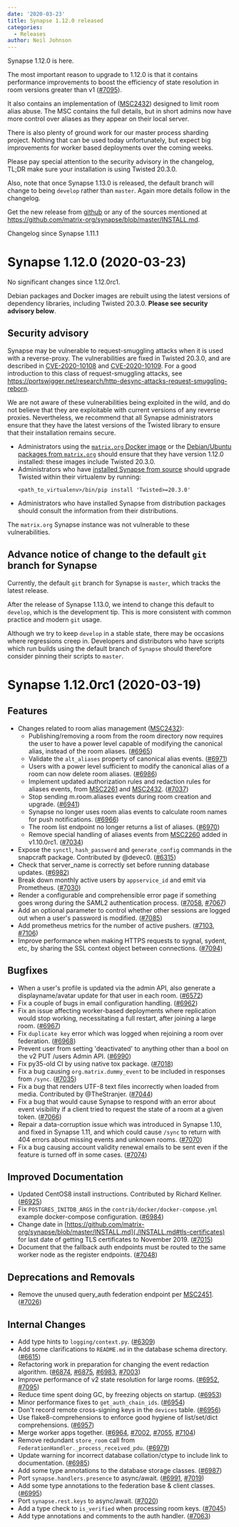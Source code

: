 ```yaml
---
date: '2020-03-23'
title: Synapse 1.12.0 released
categories:
  - Releases
author: Neil Johnson
---
```


Synapse 1.12.0 is here.

The most important reason to upgrade to 1.12.0 is that it contains performance improvements to boost the efficiency of state resolution in room versions greater than v1 ([\#7095](https://github.com/matrix-org/synapse/issues/7095)).

It also contains an implementation of ([MSC2432](https://github.com/matrix-org/matrix-doc/pull/2432)) designed to limit room alias abuse. The MSC contains the full details, but in short admins now have more control over aliases as they appear on their local server.

There is also plenty of ground work for our master process sharding project. Nothing that can be used today unfortunately, but expect big improvements for worker based deployments over the coming weeks.

Please pay special attention to the security advisory in the changelog, TL;DR make sure your installation is using Twisted 20.3.0.

Also, note that once Synapse 1.13.0 is released, the default branch will change to being `develop` rather than `master`. Again more details follow in the changelog.

Get the new release from [github](https://github.com/matrix-org/synapse/releases/tag/v1.12.0) or any of the sources mentioned at https://github.com/matrix-org/synapse/blob/master/INSTALL.md.


Changelog since Synapse 1.11.1

Synapse 1.12.0 (2020-03-23)
===========================

No significant changes since 1.12.0rc1.

Debian packages and Docker images are rebuilt using the latest versions of
dependency libraries, including Twisted 20.3.0. **Please see security advisory
below**.

Security advisory
-----------------

Synapse may be vulnerable to request-smuggling attacks when it is used with a
reverse-proxy. The vulnerabilities are fixed in Twisted 20.3.0, and are
described in
[CVE-2020-10108](https://cve.mitre.org/cgi-bin/cvename.cgi?name=CVE-2020-10108)
and
[CVE-2020-10109](https://cve.mitre.org/cgi-bin/cvename.cgi?name=CVE-2020-10109).
For a good introduction to this class of request-smuggling attacks, see
https://portswigger.net/research/http-desync-attacks-request-smuggling-reborn.

We are not aware of these vulnerabilities being exploited in the wild, and
do not believe that they are exploitable with current versions of any reverse
proxies. Nevertheless, we recommend that all Synapse administrators ensure that
they have the latest versions of the Twisted library to ensure that their
installation remains secure.

* Administrators using the [`matrix.org` Docker
  image](https://hub.docker.com/r/matrixdotorg/synapse/) or the [Debian/Ubuntu
  packages from
  `matrix.org`](https://github.com/matrix-org/synapse/blob/master/INSTALL.md#matrixorg-packages)
  should ensure that they have version 1.12.0 installed: these images include
  Twisted 20.3.0.
* Administrators who have [installed Synapse from
  source](https://github.com/matrix-org/synapse/blob/master/INSTALL.md#installing-from-source)
  should upgrade Twisted within their virtualenv by running:
  ```shell
  <path_to_virtualenv>/bin/pip install 'Twisted>=20.3.0'
  ```
* Administrators who have installed Synapse from distribution packages should
  consult the information from their distributions.

The `matrix.org` Synapse instance was not vulnerable to these vulnerabilities.

Advance notice of change to the default `git` branch for Synapse
----------------------------------------------------------------

Currently, the default `git` branch for Synapse is `master`, which tracks the
latest release.

After the release of Synapse 1.13.0, we intend to change this default to
`develop`, which is the development tip. This is more consistent with common
practice and modern `git` usage.

Although we try to keep `develop` in a stable state, there may be occasions
where regressions creep in. Developers and distributors who have scripts which
run builds using the default branch of `Synapse` should therefore consider
pinning their scripts to `master`.


Synapse 1.12.0rc1 (2020-03-19)
==============================

Features
--------

- Changes related to room alias management ([MSC2432](https://github.com/matrix-org/matrix-doc/pull/2432)):
  - Publishing/removing a room from the room directory now requires the user to have a power level capable of modifying the canonical alias, instead of the room aliases. ([\#6965](https://github.com/matrix-org/synapse/issues/6965))
  - Validate the `alt_aliases` property of canonical alias events. ([\#6971](https://github.com/matrix-org/synapse/issues/6971))
  - Users with a power level sufficient to modify the canonical alias of a room can now delete room aliases. ([\#6986](https://github.com/matrix-org/synapse/issues/6986))
  - Implement updated authorization rules and redaction rules for aliases events, from [MSC2261](https://github.com/matrix-org/matrix-doc/pull/2261) and [MSC2432](https://github.com/matrix-org/matrix-doc/pull/2432). ([\#7037](https://github.com/matrix-org/synapse/issues/7037))
  - Stop sending m.room.aliases events during room creation and upgrade. ([\#6941](https://github.com/matrix-org/synapse/issues/6941))
  - Synapse no longer uses room alias events to calculate room names for push notifications. ([\#6966](https://github.com/matrix-org/synapse/issues/6966))
  - The room list endpoint no longer returns a list of aliases. ([\#6970](https://github.com/matrix-org/synapse/issues/6970))
  - Remove special handling of aliases events from [MSC2260](https://github.com/matrix-org/matrix-doc/pull/2260) added in v1.10.0rc1. ([\#7034](https://github.com/matrix-org/synapse/issues/7034))
- Expose the `synctl`, `hash_password` and `generate_config` commands in the snapcraft package. Contributed by @devec0. ([\#6315](https://github.com/matrix-org/synapse/issues/6315))
- Check that server_name is correctly set before running database updates. ([\#6982](https://github.com/matrix-org/synapse/issues/6982))
- Break down monthly active users by `appservice_id` and emit via Prometheus. ([\#7030](https://github.com/matrix-org/synapse/issues/7030))
- Render a configurable and comprehensible error page if something goes wrong during the SAML2 authentication process. ([\#7058](https://github.com/matrix-org/synapse/issues/7058), [\#7067](https://github.com/matrix-org/synapse/issues/7067))
- Add an optional parameter to control whether other sessions are logged out when a user's password is modified. ([\#7085](https://github.com/matrix-org/synapse/issues/7085))
- Add prometheus metrics for the number of active pushers. ([\#7103](https://github.com/matrix-org/synapse/issues/7103), [\#7106](https://github.com/matrix-org/synapse/issues/7106))
- Improve performance when making HTTPS requests to sygnal, sydent, etc, by sharing the SSL context object between connections. ([\#7094](https://github.com/matrix-org/synapse/issues/7094))


Bugfixes
--------

- When a user's profile is updated via the admin API, also generate a displayname/avatar update for that user in each room. ([\#6572](https://github.com/matrix-org/synapse/issues/6572))
- Fix a couple of bugs in email configuration handling. ([\#6962](https://github.com/matrix-org/synapse/issues/6962))
- Fix an issue affecting worker-based deployments where replication would stop working, necessitating a full restart, after joining a large room. ([\#6967](https://github.com/matrix-org/synapse/issues/6967))
- Fix `duplicate key` error which was logged when rejoining a room over federation. ([\#6968](https://github.com/matrix-org/synapse/issues/6968))
- Prevent user from setting 'deactivated' to anything other than a bool on the v2 PUT /users Admin API. ([\#6990](https://github.com/matrix-org/synapse/issues/6990))
- Fix py35-old CI by using native tox package. ([\#7018](https://github.com/matrix-org/synapse/issues/7018))
- Fix a bug causing `org.matrix.dummy_event` to be included in responses from `/sync`. ([\#7035](https://github.com/matrix-org/synapse/issues/7035))
- Fix a bug that renders UTF-8 text files incorrectly when loaded from media. Contributed by @TheStranjer. ([\#7044](https://github.com/matrix-org/synapse/issues/7044))
- Fix a bug that would cause Synapse to respond with an error about event visibility if a client tried to request the state of a room at a given token. ([\#7066](https://github.com/matrix-org/synapse/issues/7066))
- Repair a data-corruption issue which was introduced in Synapse 1.10, and fixed in Synapse 1.11, and which could cause `/sync` to return with 404 errors about missing events and unknown rooms. ([\#7070](https://github.com/matrix-org/synapse/issues/7070))
- Fix a bug causing account validity renewal emails to be sent even if the feature is turned off in some cases. ([\#7074](https://github.com/matrix-org/synapse/issues/7074))


Improved Documentation
----------------------

- Updated CentOS8 install instructions. Contributed by Richard Kellner. ([\#6925](https://github.com/matrix-org/synapse/issues/6925))
- Fix `POSTGRES_INITDB_ARGS` in the `contrib/docker/docker-compose.yml` example docker-compose configuration. ([\#6984](https://github.com/matrix-org/synapse/issues/6984))
- Change date in [https://github.com/matrix-org/synapse/blob/master/INSTALL.md](./INSTALL.md#tls-certificates) for last date of getting TLS certificates to November 2019. ([\#7015](https://github.com/matrix-org/synapse/issues/7015))
- Document that the fallback auth endpoints must be routed to the same worker node as the register endpoints. ([\#7048](https://github.com/matrix-org/synapse/issues/7048))


Deprecations and Removals
-------------------------

- Remove the unused query_auth federation endpoint per [MSC2451](https://github.com/matrix-org/matrix-doc/pull/2451). ([\#7026](https://github.com/matrix-org/synapse/issues/7026))


Internal Changes
----------------

- Add type hints to `logging/context.py`. ([\#6309](https://github.com/matrix-org/synapse/issues/6309))
- Add some clarifications to `README.md` in the database schema directory. ([\#6615](https://github.com/matrix-org/synapse/issues/6615))
- Refactoring work in preparation for changing the event redaction algorithm. ([\#6874](https://github.com/matrix-org/synapse/issues/6874), [\#6875](https://github.com/matrix-org/synapse/issues/6875), [\#6983](https://github.com/matrix-org/synapse/issues/6983), [\#7003](https://github.com/matrix-org/synapse/issues/7003))
- Improve performance of v2 state resolution for large rooms. ([\#6952](https://github.com/matrix-org/synapse/issues/6952), [\#7095](https://github.com/matrix-org/synapse/issues/7095))
- Reduce time spent doing GC, by freezing objects on startup. ([\#6953](https://github.com/matrix-org/synapse/issues/6953))
- Minor performance fixes to `get_auth_chain_ids`. ([\#6954](https://github.com/matrix-org/synapse/issues/6954))
- Don't record remote cross-signing keys in the `devices` table. ([\#6956](https://github.com/matrix-org/synapse/issues/6956))
- Use flake8-comprehensions to enforce good hygiene of list/set/dict comprehensions. ([\#6957](https://github.com/matrix-org/synapse/issues/6957))
- Merge worker apps together. ([\#6964](https://github.com/matrix-org/synapse/issues/6964), [\#7002](https://github.com/matrix-org/synapse/issues/7002), [\#7055](https://github.com/matrix-org/synapse/issues/7055), [\#7104](https://github.com/matrix-org/synapse/issues/7104))
- Remove redundant `store_room` call from `FederationHandler._process_received_pdu`. ([\#6979](https://github.com/matrix-org/synapse/issues/6979))
- Update warning for incorrect database collation/ctype to include link to documentation. ([\#6985](https://github.com/matrix-org/synapse/issues/6985))
- Add some type annotations to the database storage classes. ([\#6987](https://github.com/matrix-org/synapse/issues/6987))
- Port `synapse.handlers.presence` to async/await. ([\#6991](https://github.com/matrix-org/synapse/issues/6991), [\#7019](https://github.com/matrix-org/synapse/issues/7019))
- Add some type annotations to the federation base & client classes. ([\#6995](https://github.com/matrix-org/synapse/issues/6995))
- Port `synapse.rest.keys` to async/await. ([\#7020](https://github.com/matrix-org/synapse/issues/7020))
- Add a type check to `is_verified` when processing room keys. ([\#7045](https://github.com/matrix-org/synapse/issues/7045))
- Add type annotations and comments to the auth handler. ([\#7063](https://github.com/matrix-org/synapse/issues/7063))
